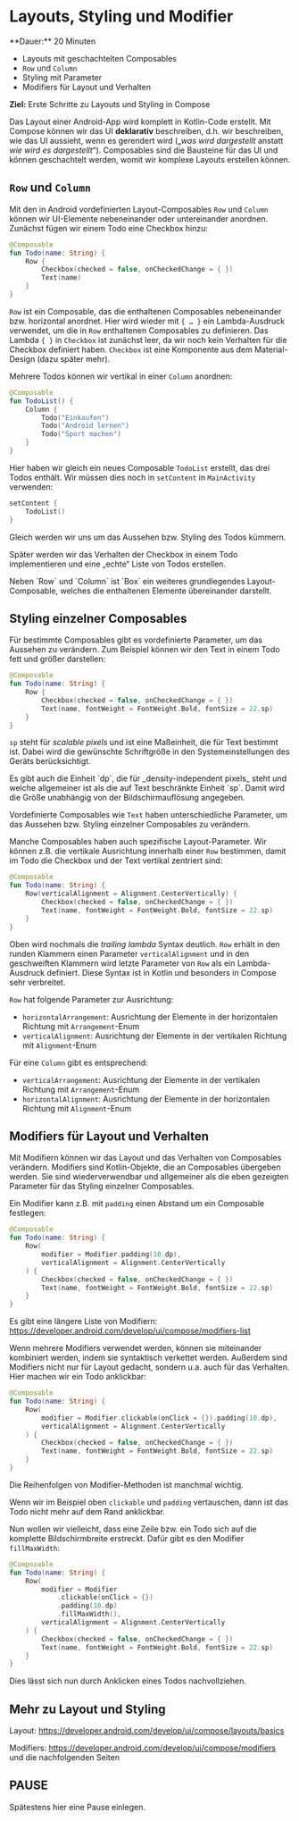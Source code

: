 
# Layouts, Styling und Modifier

<Callout>
  **Dauer:** 20 Minuten

  - Layouts mit geschachtelten Composables
  - `Row` und `Column`
  - Styling mit Parameter 
  - Modifiers für Layout und Verhalten

  **Ziel:** Erste Schritte zu Layouts und Styling in Compose
</Callout>

Das Layout einer Android-App wird komplett in Kotlin-Code erstellt.
Mit Compose können wir das UI **deklarativ** beschreiben, d.h. wir 
beschreiben, wie das UI aussieht, wenn es gerendert wird („_was wird
dargestellt_ anstatt _wie wird es dargestellt_“). Composables sind die
Bausteine für das UI und können geschachtelt werden, womit wir komplexe 
Layouts erstellen können.

## `Row` und `Column`

Mit den in Android vordefinierten Layout-Composables `Row` 
und `Column` können wir UI-Elemente nebeneinander oder 
untereinander anordnen. Zunächst fügen wir einem Todo 
eine Checkbox hinzu:

```kotlin
@Composable
fun Todo(name: String) {
    Row {
        Checkbox(checked = false, onCheckedChange = { })
        Text(name)
    }
}
```

`Row` ist ein Composable, das die enthaltenen Composables
nebeneinander bzw. horizontal anordnet. Hier wird wieder mit `{ … }` 
ein Lambda-Ausdruck verwendet, um die in `Row` enthaltenen 
Composables zu definieren. Das Lambda `{ }` in `Checkbox` 
ist zunächst leer, da wir noch kein Verhalten für die Checkbox 
definiert haben. `Checkbox` ist eine Komponente aus dem 
Material-Design (dazu später mehr).

Mehrere Todos können wir vertikal in einer `Column` anordnen:

```kotlin
@Composable
fun TodoList() {
    Column {
        Todo("Einkaufen")
        Todo("Android lernen")
        Todo("Sport machen")
    }
}
``` 

Hier haben wir gleich ein neues Composable `TodoList` erstellt,
das drei Todos enthält. Wir müssen dies noch in `setContent`
in `MainActivity` verwenden:

```kotlin
setContent {
    TodoList()
}
```

Gleich werden wir uns um das Aussehen bzw. Styling des Todos kümmern.

Später werden wir das Verhalten der Checkbox in einem Todo 
implementieren und eine „echte“ Liste von Todos erstellen.

<Callout type="info">
Neben `Row` und `Column` ist `Box` ein weiteres grundlegendes Layout-Composable, welches die enthaltenen Elemente übereinander 
darstellt.
</Callout>

## Styling einzelner Composables

Für bestimmte Composables gibt es vordefinierte Parameter, um das 
Aussehen zu verändern. Zum Beispiel können wir den Text in einem Todo
fett und größer darstellen:

```kotlin
@Composable
fun Todo(name: String) {
    Row {
        Checkbox(checked = false, onCheckedChange = { })
        Text(name, fontWeight = FontWeight.Bold, fontSize = 22.sp)
    }
}
```

`sp` steht für _scalable pixels_ und ist eine Maßeinheit, die für Text
bestimmt ist. Dabei wird die gewünschte Schriftgröße in den Systemeinstellungen 
des Geräts berücksichtigt.

<Callout type="info">
Es gibt auch die Einheit `dp`, die für _density-independent pixels_ steht und
welche allgemeiner ist als die auf Text beschränkte Einheit `sp`. Damit 
wird die Größe unabhängig von der Bildschirmauflösung angegeben. 
</Callout>

Vordefinierte Composables wie `Text` haben unterschiedliche Parameter, 
um das Aussehen bzw. Styling einzelner Composables zu verändern.

Manche Composables haben auch spezifische Layout-Parameter. Wir
können z.B. die vertikale Ausrichtung innerhalb einer `Row` bestimmen,
damit im Todo die Checkbox und der Text vertikal zentriert sind:

```kotlin
@Composable
fun Todo(name: String) {
    Row(verticalAlignment = Alignment.CenterVertically) {
        Checkbox(checked = false, onCheckedChange = { })
        Text(name, fontWeight = FontWeight.Bold, fontSize = 22.sp)
    }
}
```

Oben wird nochmals die _trailing lambda_ Syntax deutlich. `Row` erhält in 
den runden Klammern einen Parameter `verticalAlignment` und in den 
geschweiften Klammern wird letzte Parameter von `Row` als ein Lambda-Ausdruck 
definiert. Diese Syntax ist in Kotlin und besonders in Compose sehr verbreitet.

`Row` hat folgende Parameter zur Ausrichtung:

- `horizontalArrangement`: Ausrichtung der Elemente in der horizontalen Richtung mit `Arrangement`-Enum
- `verticalAlignment`: Ausrichtung der Elemente in der vertikalen Richtung mit `Alignment`-Enum

Für eine `Column` gibt es entsprechend:

- `verticalArrangement`: Ausrichtung der Elemente in der vertikalen Richtung mit `Arrangement`-Enum
- `horizontalAlignment`: Ausrichtung der Elemente in der horizontalen Richtung mit `Alignment`-Enum

## Modifiers für Layout und Verhalten

Mit Modifiern können wir das Layout und das Verhalten von Composables
verändern. Modifiers sind Kotlin-Objekte, die an Composables übergeben
werden. Sie sind wiederverwendbar und allgemeiner als die eben gezeigten
Parameter für das Styling einzelner Composables.

Ein Modifier kann z.B. mit `padding` einen Abstand um ein Composable
festlegen:

```kotlin
@Composable
fun Todo(name: String) {
    Row(
        modifier = Modifier.padding(10.dp),
        verticalAlignment = Alignment.CenterVertically
    ) {
        Checkbox(checked = false, onCheckedChange = { })
        Text(name, fontWeight = FontWeight.Bold, fontSize = 22.sp)
    }
}
```

Es gibt eine längere Liste von Modifiern: https://developer.android.com/develop/ui/compose/modifiers-list

Wenn mehrere Modifiers verwendet werden, können sie miteinander kombiniert 
werden, indem sie syntaktisch verkettet werden. Außerdem sind Modifiers nicht
nur für Layout gedacht, sondern u.a. auch für das Verhalten. Hier machen
wir ein Todo anklickbar:

```kotlin
@Composable
fun Todo(name: String) {
    Row(
        modifier = Modifier.clickable(onClick = {}).padding(10.dp),
        verticalAlignment = Alignment.CenterVertically
    ) {
        Checkbox(checked = false, onCheckedChange = { })
        Text(name, fontWeight = FontWeight.Bold, fontSize = 22.sp)
    }
}
```

<Callout>
Die Reihenfolgen von Modifier-Methoden ist manchmal wichtig. 

Wenn wir im Beispiel oben `clickable` und `padding` vertauschen,
dann ist das Todo nicht mehr auf dem Rand anklickbar.
</Callout>

Nun wollen wir vielleicht, dass eine Zeile bzw. ein Todo sich
auf die komplette Bildschirmbreite erstreckt. Dafür gibt es den
Modifier `fillMaxWidth`:

```kotlin
@Composable
fun Todo(name: String) {
    Row(
        modifier = Modifier
            .clickable(onClick = {})
            .padding(10.dp)
            .fillMaxWidth(),
        verticalAlignment = Alignment.CenterVertically
    ) {
        Checkbox(checked = false, onCheckedChange = { })
        Text(name, fontWeight = FontWeight.Bold, fontSize = 22.sp)
    }
}
```

Dies lässt sich nun durch Anklicken eines Todos nachvollziehen.

## Mehr zu Layout und Styling

Layout: https://developer.android.com/develop/ui/compose/layouts/basics

Modifiers: https://developer.android.com/develop/ui/compose/modifiers und die nachfolgenden Seiten 

## PAUSE

Spätestens hier eine Pause einlegen.